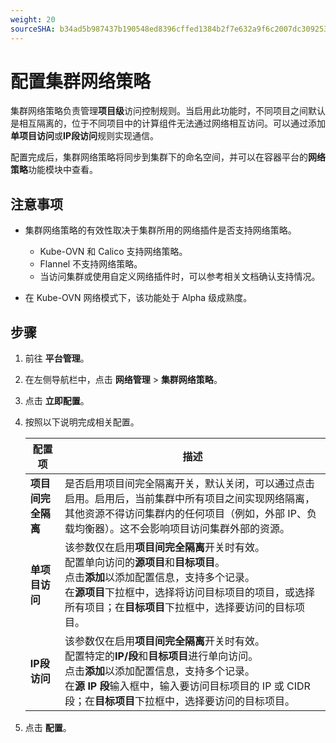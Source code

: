 ```yaml
---
weight: 20
sourceSHA: b34ad5b987437b190548ed8396cffed1384b2f7e632a9f6c2007dc30925337c3
---
```


# 配置集群网络策略

集群网络策略负责管理**项目级**访问控制规则。当启用此功能时，不同项目之间默认是相互隔离的，位于不同项目中的计算组件无法通过网络相互访问。可以通过添加**单项目访问**或**IP段访问**规则实现通信。

配置完成后，集群网络策略将同步到集群下的命名空间，并可以在容器平台的**网络策略**功能模块中查看。

## 注意事项

- 集群网络策略的有效性取决于集群所用的网络插件是否支持网络策略。

  - Kube-OVN 和 Calico 支持网络策略。
  - Flannel 不支持网络策略。
  - 当访问集群或使用自定义网络插件时，可以参考相关文档确认支持情况。

- 在 Kube-OVN 网络模式下，该功能处于 Alpha 级成熟度。

## 步骤

1. 前往 **平台管理**。

2. 在左侧导航栏中，点击 **网络管理** > **集群网络策略**。

3. 点击 **立即配置**。

4. 按照以下说明完成相关配置。

   | 配置项                                     | 描述                                                                                                                                                                                                                                                                                                                                                                                                                                                          |
   | ----------------------------------------- | ------------------------------------------------------------------------------------------------------------------------------------------------------------------------------------------------------------------------------------------------------------------------------------------------------------------------------------------------------------------------------------------------------------------------------------------------------------------- |
   | **项目间完全隔离**                         | 是否启用项目间完全隔离开关，默认关闭，可以通过点击启用。启用后，当前集群中所有项目之间实现网络隔离，其他资源不得访问集群内的任何项目（例如，外部 IP、负载均衡器）。这不会影响项目访问集群外部的资源。                                                                                                                                                                                                                                     |
   | **单项目访问**                             | 该参数仅在启用**项目间完全隔离**开关时有效。<br />配置单向访问的**源项目**和**目标项目**。<br />点击**添加**以添加配置信息，支持多个记录。<br />在**源项目**下拉框中，选择将访问目标项目的项目，或选择所有项目；在**目标项目**下拉框中，选择要访问的目标项目。                                                                                                   |
   | **IP段访问**                               | 该参数仅在启用**项目间完全隔离**开关时有效。<br />配置特定的**IP/段**和**目标项目**进行单向访问。<br />点击**添加**以添加配置信息，支持多个记录。<br />在**源 IP 段**输入框中，输入要访问目标项目的 IP 或 CIDR 段；在**目标项目**下拉框中，选择要访问的目标项目。                                                                                                           |

5. 点击 **配置**。
